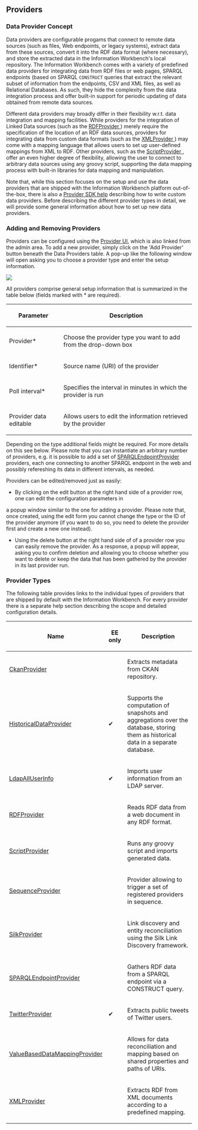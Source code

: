 == Providers ==
=== Data Provider Concept ===
Data providers are configurable progams that connect to remote data sources (such as files, Web endpoints, or legacy systems), extract data from these sources, convert it into the RDF data format (where necessary), and store the extracted data in the Information Workbench's local repository. The Information Workbench comes with a variety of predefined data providers for integrating data from RDF files or web pages, SPARQL endpoints (based on SPARQL <tt>CONSTRUCT</tt> queries that extract the relevant subset of information from the endpoints, CSV and XML files, as well as Relational Databases. As such, they hide the complexity from the data integration process and offer built-in support for periodic updating of data obtained from remote data sources.

Different data providers may broadly differ in their flexibility w.r.t. data integration and mapping facilities. While providers for the integration of Linked Data sources (such as the [[ Help:RDFProvider | RDFProvider ]]) merely require the specification of the location of an RDF data sources, providers for integrating data from custom data formats (such as the [[ Help:XMLProvider | XMLProvider ]]) may come with a mapping language that allows users to set up user-defined mappings from XML to RDF. Other providers, such as the [[ Help:ScriptProvider | ScriptProvider ]], offer an even higher degree of flexibility, allowing the user to connect to arbitrary data sources using any groovy script, supporting the data mapping process with built-in libraries for data mapping and manipulation.

Note that, while this section focuses on the setup and use the data providers that are shipped with the Information Workbench platform out-of-the-box, there is also a [[Help:ProviderSDK|Provider SDK help]] describing how to write custom data providers. Before describing the different provider types in detail, we will provide some general information about how to set up new data providers.


<h3>Adding and Removing Providers</h3>
Providers can be configured using the [[Admin:Providers | Provider UI]], which is also linked from the admin area. To add a new provider, simply click on the 'Add Provider' button beneath the Data Providers table. A pop-up like the following window will open asking you to choose a provider type and enter the setup information.

<img src="../images/help/providersUI.png" />

All providers comprise general setup information that is summarized in the table below (fields marked with * are required).

{| class="sortable wikitable" 
|-
! Parameter
! Description
|-
| Provider*
| Choose the provider type you want to add from the drop-down box
|-
| Identifier*
| Source name (URI) of the provider
|-
| Poll interval*
| Specifies the interval in minutes in which the provider is run 
|-
| Provider data editable
| Allows users to edit the information retrieved by the provider
|}

Depending on the type additional fields might be required. For more details on this see below. Please note that you can instantiate an arbitrary number of providers, e.g. it is possible to add a set of [[ Help:SPARQLEndpointProvider | SPARQLEndpointProvider ]]  providers, each one connecting to another SPARQL endpoint in the web and possibly refereshing its data in different intervals, as needed.

Providers can be edited/removed just as easily:
* By clicking on the edit button at the right hand side of a provider row, one can edit the configuration parameters in
a popup window similar to the one for adding a provider. Please note that, once created, using the edit form you cannot change the type or the ID of the provider anymore (if you want to do so, you need to delete the provider first and create a new one instead).
* Using the delete button at the right hand side of of a provider row you can easily remove the provider. As a response, a popup will appear, asking you to confirm deletion and allowing you to choose whether you want to delete or keep the data that has been gathered by the provider in its last provider run.


<h3>Provider Types</h3>
The following table provides links to the individual types of providers that are shipped by default with the Information Workbench. For every provider there is a separate help section describing the scope and detailed configuration details.

{|class="wikitable sortable"
|-
! Name
! EE only
! Description
|-
| [[ Help:CkanProvider | CkanProvider ]]
| &#32;
| Extracts metadata from CKAN repository.
|-
| [[ Help:HistoricalDataProvider | HistoricalDataProvider]]
| &#10004;
| Supports the computation of snapshots and aggregations over the database, storing them as historical data in a separate database.
|-
| [[ Help:LdapAllUserInfoProvider | LdapAllUserInfo ]]
| &#10004;
| Imports user information from an LDAP server.
|-
| [[ Help:RDFProvider | RDFProvider ]] 
| &#32;
| Reads RDF data from a web document in any RDF format.
|-
| [[ Help:ScriptProvider | ScriptProvider ]] 
| &#32;
| Runs any groovy script and imports generated data.
|-
| [[ Help:SequenceProvider | SequenceProvider ]] 
| &#32;
| Provider allowing to trigger a set of registered providers in sequence.
|-
| [[ Help:SilkProvider | SilkProvider ]] 
| &#32;
| Link discovery and entity reconciliation using the Silk Link Discovery framework.
|-
| [[ Help:SPARQLEndpointProvider | SPARQLEndpointProvider ]] 
| &#32;
| Gathers RDF data from a SPARQL endpoint via a CONSTRUCT query.
|-
| [[ Help:TwitterProvider | TwitterProvider ]]
| &#10004;
| Extracts public tweets of Twitter users.
|-
| [[ Help:ValueBasedDataMappingProvider | ValueBasedDataMappingProvider ]]
| &#32;
| Allows for data reconciliation and mapping based on shared properties and paths of URIs.
|-
| [[ Help:XMLProvider | XMLProvider ]]
| &#32;
| Extracts RDF from XML documents according to a predefined mapping.
|}